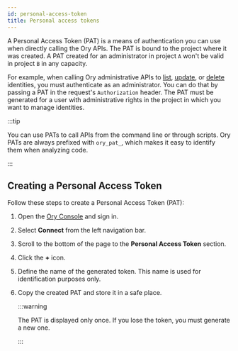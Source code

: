 ```yaml
---
id: personal-access-token
title: Personal access tokens
---
```


A Personal Access Token (PAT) is a means of authentication you can use when directly calling the Ory APIs. The PAT is bound to the
project where it was created. A PAT created for an administrator in project `A` won't be valid in project `B` in any capacity.

For example, when calling Ory administrative APIs to [list](../cli/ory-list-identities.md), [update](../cli/ory-get-identity.md),
or [delete](../cli/ory-delete-identity.md) identities, you must authenticate as an administrator. You can do that by passing a PAT
in the request's `Authorization` header. The PAT must be generated for a user with administrative rights in the project in which
you want to manage identities.

:::tip

You can use PATs to call APIs from the command line or through scripts. Ory PATs are always prefixed with `ory_pat_`, which makes
it easy to identify them when analyzing code.

:::

## Creating a Personal Access Token

Follow these steps to create a Personal Access Token (PAT):

1. Open the [Ory Console](https://console.ory.sh/) and sign in.
2. Select **Connect** from the left navigation bar.
3. Scroll to the bottom of the page to the **Personal Access Token** section.
4. Click the **+** icon.
5. Define the name of the generated token. This name is used for identification purposes only.
6. Copy the created PAT and store it in a safe place.

   :::warning

   The PAT is displayed only once. If you lose the token, you must generate a new one.

   :::
